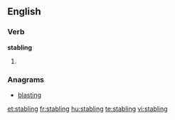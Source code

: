 
==English==

===Verb===
'''stabling'''

# {{present participle of|stable}}

===Anagrams===
* [[blasting#English|blasting]]

[[et:stabling]]
[[fr:stabling]]
[[hu:stabling]]
[[te:stabling]]
[[vi:stabling]]